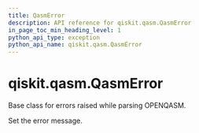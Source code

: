 ```yaml
---
title: QasmError
description: API reference for qiskit.qasm.QasmError
in_page_toc_min_heading_level: 1
python_api_type: exception
python_api_name: qiskit.qasm.QasmError
---
```


# qiskit.qasm.QasmError

<Class id="qiskit.qasm.QasmError" name="QasmError" isDedicatedPage={true} github="https://github.com/qiskit/qiskit/tree/stable/0.19/qiskit/qasm/exceptions.py" signature="QasmError(*msg)">
  Base class for errors raised while parsing OPENQASM.

  Set the error message.
</Class>

